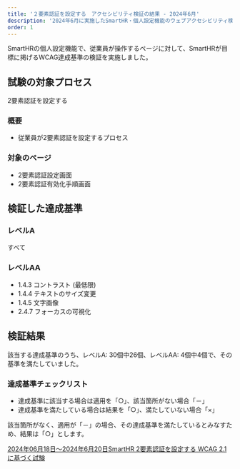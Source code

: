 ```yaml
---
title: '２要素認証を設定する　アクセシビリティ検証の結果 - 2024年6月'
description: '2024年6月に実施したSmartHR・個人設定機能のウェブアクセシビリティ検証の結果を公開しています。'
order: 1
---
```

SmartHRの個人設定機能で、従業員が操作するページに対して、SmartHRが目標に掲げるWCAG達成基準の検証を実施しました。

## 試験の対象プロセス
2要素認証を設定する

### 概要
- 従業員が2要素認証を設定するプロセス


### 対象のページ

* 2要素認証設定画面
* 2要素認証有効化手順画面

## 検証した達成基準

### レベルA

すべて

### レベルAA

- 1.4.3 コントラスト (最低限)
- 1.4.4 テキストのサイズ変更
- 1.4.5 文字画像
- 2.4.7 フォーカスの可視化

## 検証結果

該当する達成基準のうち、レベルA: 30個中26個、レベルAA: 4個中4個で、その基準を満たしていました。

### 達成基準チェックリスト

- 達成基準に該当する場合は適用を「○」、該当箇所がない場合「－」
- 達成基準を満たしている場合は結果を「○」、満たしていない場合「×」

該当箇所がなく、適用が「－」の場合、その達成基準を満たしているとみなすため、結果は「○」とします。

[2024年06月18日〜2024年6月20日SmartHR 2要素認証を設定する WCAG 2.1 に基づく試験](https://docs.google.com/spreadsheets/d/1aGl-Iw_oS7urDVpZOddOLZm-fyIvSq16B3SgIX2UGUs/edit?usp=drive_link)
